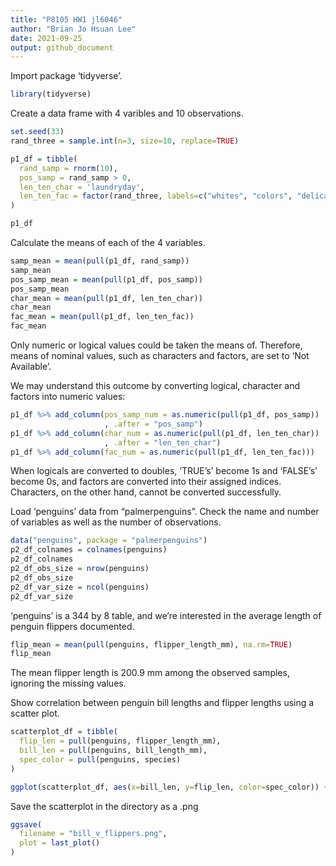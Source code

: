 ```yaml
---
title: "P8105 HW1 jl6046"
author: "Brian Jo Hsuan Lee"
date: 2021-09-25
output: github_document
---
```


Import package 'tidyverse'.

```r
library(tidyverse)
```

Create a data frame with 4 varibles and 10 observations.

```r
set.seed(33)
rand_three = sample.int(n=3, size=10, replace=TRUE)

p1_df = tibble(
  rand_samp = rnorm(10),
  pos_samp = rand_samp > 0,
  len_ten_char = 'laundryday',
  len_ten_fac = factor(rand_three, labels=c("whites", "colors", "delicates"))
)

p1_df
```

Calculate the means of each of the 4 variables.

```r
samp_mean = mean(pull(p1_df, rand_samp))
samp_mean
pos_samp_mean = mean(pull(p1_df, pos_samp))
pos_samp_mean
char_mean = mean(pull(p1_df, len_ten_char))
char_mean
fac_mean = mean(pull(p1_df, len_ten_fac))
fac_mean
```

Only numeric or logical values could be taken the means of. Therefore, means of nominal values, such as characters and factors, are set to 'Not Available'.

We may understand this outcome by converting logical, character and factors into numeric values:

```r
p1_df %>% add_column(pos_samp_num = as.numeric(pull(p1_df, pos_samp))
                     , .after = "pos_samp")
p1_df %>% add_column(char_num = as.numeric(pull(p1_df, len_ten_char))
                     , .after = "len_ten_char")
p1_df %>% add_column(fac_num = as.numeric(pull(p1_df, len_ten_fac)))
```
When logicals are converted to doubles, 'TRUE's' become 1s and 'FALSE's' become 0s, and factors are converted into their assigned indices. Characters, on the other hand, cannot be converted successfully. 

Load 'penguins' data from "palmerpenguins". Check the name and number of variables as well as the number of observations. 

```r
data("penguins", package = "palmerpenguins")
p2_df_colnames = colnames(penguins)
p2_df_colnames
p2_df_obs_size = nrow(penguins)
p2_df_obs_size
p2_df_var_size = ncol(penguins)
p2_df_var_size
```

'penguins' is a 344 by 8 table, and we're interested in the average length of penguin flippers documented.

```r
flip_mean = mean(pull(penguins, flipper_length_mm), na.rm=TRUE)
flip_mean
```

The mean flipper length is 200.9 mm among the observed samples, ignoring the missing values. 

Show correlation between penguin bill lengths and flipper lengths using a scatter plot.

```r
scatterplot_df = tibble(
  flip_len = pull(penguins, flipper_length_mm),
  bill_len = pull(penguins, bill_length_mm),
  spec_color = pull(penguins, species)
)

ggplot(scatterplot_df, aes(x=bill_len, y=flip_len, color=spec_color)) + geom_point() + labs(title="The Length Correlation of Bills and Flippers of 3 Penguin Species") + ylab("Flipper Length (mm)") + xlab("Bill Length (mm)") + theme(legend.title = element_blank()) + theme(plot.title = element_text(size=12))
```

Save the scatterplot in the directory as a .png

```r
ggsave(
  filename = "bill_v_flippers.png", 
  plot = last_plot()
)
```